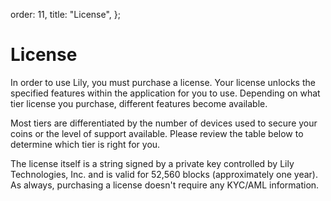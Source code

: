 
  order: 11,
  title: "License",
};

# License

In order to use Lily, you must purchase a license. Your license unlocks the specified features within the application for you to use. Depending on what tier license you purchase, different features become available.

Most tiers are differentiated by the number of devices used to secure your coins or the level of support available. Please review the table below to determine which tier is right for you.

The license itself is a string signed by a private key controlled by Lily Technologies, Inc. and is valid for 52,560 blocks (approximately one year). As always, purchasing a license doesn't require any KYC/AML information.

<PricingTable />
